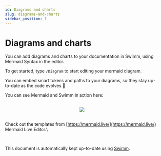 ```yaml
---
id: Diagrams and charts
slug: diagrams-and-charts
sidebar_position: 7
---
```


# Diagrams and charts

You can add diagrams and charts to your documentation in Swimm, using Mermaid Syntax in the editor.

To get started, type `/Diagram` to start editing your mermaid diagram.


You can embed smart tokens and paths to your diagrams, so they stay up-to-date as the code evolves 🤯

You can see Mermaid and Swimm in action here:

<br/>

<div align="center"><img src="../../static/img/mermaidSwimm.gif" style="width:'50%'"/></div>

<br/>

Check out the templates from [https://mermaid.live/](https://mermaid.live/) Mermaid Live Editor.\\

<br/>

This document is automatically kept up-to-date using [Swimm](https://swimm.io).
